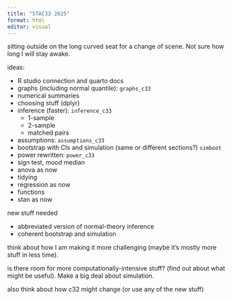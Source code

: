 ```yaml
---
title: "STAC33 2025"
format: html
editor: visual
---
```


sitting outside on the long curved seat for a change of scene. Not sure
how long I will stay awake.

ideas:

-   R studio connection and quarto docs
-   graphs (including normal quantile): `graphs_c33`
-   numerical summaries
-   choosing stuff (dplyr)
-   inference (faster): `inference_c33`
    -   1-sample
    -   2-sample
    -   matched pairs
-   assumptions: `assumptions_c33`
-   bootstrap with CIs and simulation (same or different sections?) `simboot`
-   power rewritten: `power_c33`
-   sign test, mood median
-   anova as now
-   tidying
-   regression as now
-   functions
-   stan as now

new stuff needed

-   abbreviated version of normal-theory inference
-   coherent bootstrap and simulation

think about how I am making it more challenging (maybe it's mostly more
stuff in less time).

is there room for more computationally-intensive stuff? (find out about
what might be useful). Make a big deal about simulation.

also think about how c32 might change (or use any of the new stuff)